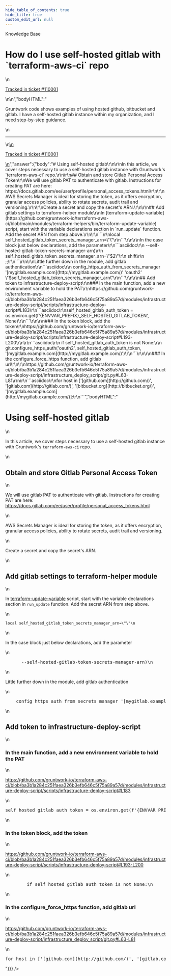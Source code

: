 ```yaml
---
hide_table_of_contents: true
hide_title: true
custom_edit_url: null
---
```



<head>
  <link rel="canonical" href="https://github.com/gruntwork-io/knowledge-base/discussions/686" />
</head>

<CenterLayout>
<span className="searchCategory">Knowledge Base</span>
<h1>How do I use self-hosted gitlab with `terraform-aws-ci` repo</h1>
<GitHub discussion={{"id":"D_kwDOF8slf84ATAQI","number":686,"author":{"login":"pras111gw"},"title":"How do I use self-hosted gitlab with `terraform-aws-ci` repo","body":"\nGruntwork code shows examples of using hosted github, bitbucket and gitlab. I have a self-hosted gitlab instance within my organization, and I need step-by-step guidance.\n\n---\n\n<ins datetime=\"2023-03-19T23:50:23Z\">\n  <p><a href=\"https://support.gruntwork.io/hc/requests/110001\">Tracked in ticket #110001</a></p>\n</ins>\n","bodyHTML":"<p dir=\"auto\">Gruntwork code shows examples of using hosted github, bitbucket and gitlab. I have a self-hosted gitlab instance within my organization, and I need step-by-step guidance.</p>\n<hr>\n<ins datetime=\"2023-03-19T23:50:23Z\">\n  <p dir=\"auto\"><a href=\"https://support.gruntwork.io/hc/requests/110001\" rel=\"nofollow\">Tracked in ticket #110001</a></p>\n</ins>","answer":{"body":"# Using self-hosted gitlab\r\n\r\nIn this article, we cover steps necessary to use a self-hosted gitlab instance with Gruntwork's `terraform-aws-ci` repo.\r\n\r\n## Obtain and store Gitlab Personal Access Token\r\nWe will use gitlab PAT to authenticate with gitlab. Instructions for creating PAT are here: https://docs.gitlab.com/ee/user/profile/personal_access_tokens.html\r\n\r\nAWS Secrets Manager is ideal for storing the token, as it offers encryption, granular access policies, ability to rotate secrets, audit trail and versioning.\r\n\r\nCreate a secret and copy the secret's ARN.\r\n\r\n## Add gitlab settings to terraform-helper module\r\nIn [terraform-update-variable](https://github.com/gruntwork-io/terraform-aws-ci/blob/main/modules/terraform-helpers/bin/terraform-update-variable) script, start with the variable declarations section in `run_update` function. Add the secret ARN from step above.\r\n\r\n```\r\nlocal self_hosted_gitlab_token_secrets_manager_arn=\"\"\r\n```\r\n\r\nIn the case block just below declarations, add the parameter\r\n```asciidoc\r\n      --self-hosted-gitlab-token-secrets-manager-arn)\r\n        self_hosted_gitlab_token_secrets_manager_arn=\"$2\"\r\n        shift\r\n        ;;\r\n```\r\n\r\nLittle further down in the module, add gitlab authentication\r\n```asciidoc\r\n    config_https_auth_from_secrets_manager '[mygitlab.example.com](http://mygitlab.example.com/)' 'oauth2' \"$self_hosted_gitlab_token_secrets_manager_arn\"\r\n```\r\n\r\n## Add token to infrastructure-deploy-script\r\n### In the main function, add a new environment variable to hold the PAT\r\nhttps://github.com/gruntwork-io/terraform-aws-ci/blob/ba3b1a284c251faea326b3efb646c5f75a89a57d/modules/infrastructure-deploy-script/scripts/infrastructure-deploy-script#L183\r\n```asciidoc\r\nself_hosted_gitlab_auth_token = os.environ.get(f'{ENVVAR_PREFIX}_SELF_HOSTED_GITLAB_TOKEN', None)\r\n```\r\n\r\n### In the token block, add the token\r\nhttps://github.com/gruntwork-io/terraform-aws-ci/blob/ba3b1a284c251faea326b3efb646c5f75a89a57d/modules/infrastructure-deploy-script/scripts/infrastructure-deploy-script#L193-L200\r\n\r\n```asciidoc\r\n        if self_hosted_gitlab_auth_token is not None:\r\n            git.configure_https_auth('oauth2', self_hosted_gitlab_auth_token, '[mygitlab.example.com](http://mygitlab.example.com/)')\r\n```\r\n\r\n### In the configure_force_https function, add gitlab url\r\n\r\nhttps://github.com/gruntwork-io/terraform-aws-ci/blob/ba3b1a284c251faea326b3efb646c5f75a89a57d/modules/infrastructure-deploy-script/infrastructure_deploy_script/git.py#L63-L81\r\n\r\n```asciidoc\r\nfor host in ['[github.com](http://github.com/)', '[gitlab.com](http://gitlab.com/)', '[bitbucket.org](http://bitbucket.org/)', '[mygitlab.example.com](http://mygitlab.example.com/)]:\r\n```","bodyHTML":"<h1 dir=\"auto\">Using self-hosted gitlab</h1>\n<p dir=\"auto\">In this article, we cover steps necessary to use a self-hosted gitlab instance with Gruntwork's <code class=\"notranslate\">terraform-aws-ci</code> repo.</p>\n<h2 dir=\"auto\">Obtain and store Gitlab Personal Access Token</h2>\n<p dir=\"auto\">We will use gitlab PAT to authenticate with gitlab. Instructions for creating PAT are here: <a href=\"https://docs.gitlab.com/ee/user/profile/personal_access_tokens.html\" rel=\"nofollow\">https://docs.gitlab.com/ee/user/profile/personal_access_tokens.html</a></p>\n<p dir=\"auto\">AWS Secrets Manager is ideal for storing the token, as it offers encryption, granular access policies, ability to rotate secrets, audit trail and versioning.</p>\n<p dir=\"auto\">Create a secret and copy the secret's ARN.</p>\n<h2 dir=\"auto\">Add gitlab settings to terraform-helper module</h2>\n<p dir=\"auto\">In <a href=\"https://github.com/gruntwork-io/terraform-aws-ci/blob/main/modules/terraform-helpers/bin/terraform-update-variable\">terraform-update-variable</a> script, start with the variable declarations section in <code class=\"notranslate\">run_update</code> function. Add the secret ARN from step above.</p>\n<div class=\"snippet-clipboard-content notranslate position-relative overflow-auto\" data-snippet-clipboard-copy-content=\"local self_hosted_gitlab_token_secrets_manager_arn=&quot;&quot;\"><pre class=\"notranslate\"><code class=\"notranslate\">local self_hosted_gitlab_token_secrets_manager_arn=\"\"\n</code></pre></div>\n<p dir=\"auto\">In the case block just below declarations, add the parameter</p>\n<div class=\"highlight highlight-text-html-asciidoc notranslate position-relative overflow-auto\" dir=\"auto\" data-snippet-clipboard-copy-content=\"      --self-hosted-gitlab-token-secrets-manager-arn)\n        self_hosted_gitlab_token_secrets_manager_arn=&quot;$2&quot;\n        shift\n        ;;\"><pre class=\"notranslate\"><span class=\"pl-c1\">      --self-hosted-gitlab-token-secrets-manager-arn)</span>\n        self_hosted_gitlab_token_secrets_manager_arn=\"$2\"\n        shift\n        ;;</pre></div>\n<p dir=\"auto\">Little further down in the module, add gitlab authentication</p>\n<div class=\"highlight highlight-text-html-asciidoc notranslate position-relative overflow-auto\" dir=\"auto\" data-snippet-clipboard-copy-content=\"    config_https_auth_from_secrets_manager '[mygitlab.example.com](http://mygitlab.example.com/)' 'oauth2' &quot;$self_hosted_gitlab_token_secrets_manager_arn&quot;\"><pre class=\"notranslate\"><span class=\"pl-c1\">    config_https_auth_from_secrets_manager '[mygitlab.example.com](http://mygitlab.example.com/)' 'oauth2' \"$self_hosted_gitlab_token_secrets_manager_arn\"</span></pre></div>\n<h2 dir=\"auto\">Add token to infrastructure-deploy-script</h2>\n<h3 dir=\"auto\">In the main function, add a new environment variable to hold the PAT</h3>\n<p dir=\"auto\"><a href=\"https://github.com/gruntwork-io/terraform-aws-ci/blob/ba3b1a284c251faea326b3efb646c5f75a89a57d/modules/infrastructure-deploy-script/scripts/infrastructure-deploy-script#L183\">https://github.com/gruntwork-io/terraform-aws-ci/blob/ba3b1a284c251faea326b3efb646c5f75a89a57d/modules/infrastructure-deploy-script/scripts/infrastructure-deploy-script#L183</a></p>\n<div class=\"highlight highlight-text-html-asciidoc notranslate position-relative overflow-auto\" dir=\"auto\" data-snippet-clipboard-copy-content=\"self_hosted_gitlab_auth_token = os.environ.get(f'{ENVVAR_PREFIX}_SELF_HOSTED_GITLAB_TOKEN', None)\"><pre class=\"notranslate\">self_hosted_gitlab_auth_token = os.environ.get(f'<span class=\"pl-smi\">{ENVVAR_PREFIX}</span><span class=\"pl-mi\">_SELF_HOSTED_GITLAB_TOKEN', None)</span></pre></div>\n<h3 dir=\"auto\">In the token block, add the token</h3>\n<p dir=\"auto\"><a href=\"https://github.com/gruntwork-io/terraform-aws-ci/blob/ba3b1a284c251faea326b3efb646c5f75a89a57d/modules/infrastructure-deploy-script/scripts/infrastructure-deploy-script#L193-L200\">https://github.com/gruntwork-io/terraform-aws-ci/blob/ba3b1a284c251faea326b3efb646c5f75a89a57d/modules/infrastructure-deploy-script/scripts/infrastructure-deploy-script#L193-L200</a></p>\n<div class=\"highlight highlight-text-html-asciidoc notranslate position-relative overflow-auto\" dir=\"auto\" data-snippet-clipboard-copy-content=\"        if self_hosted_gitlab_auth_token is not None:\n            git.configure_https_auth('oauth2', self_hosted_gitlab_auth_token, '[mygitlab.example.com](http://mygitlab.example.com/)')\"><pre class=\"notranslate\"><span class=\"pl-c1\">        if self_hosted_gitlab_auth_token is not None:</span>\n            git.configure_https_auth('oauth2', self_hosted_gitlab_auth_token, '[mygitlab.example.com](http://mygitlab.example.com/)')</pre></div>\n<h3 dir=\"auto\">In the configure_force_https function, add gitlab url</h3>\n<p dir=\"auto\"><a href=\"https://github.com/gruntwork-io/terraform-aws-ci/blob/ba3b1a284c251faea326b3efb646c5f75a89a57d/modules/infrastructure-deploy-script/infrastructure_deploy_script/git.py#L63-L81\">https://github.com/gruntwork-io/terraform-aws-ci/blob/ba3b1a284c251faea326b3efb646c5f75a89a57d/modules/infrastructure-deploy-script/infrastructure_deploy_script/git.py#L63-L81</a></p>\n<div class=\"highlight highlight-text-html-asciidoc notranslate position-relative overflow-auto\" dir=\"auto\" data-snippet-clipboard-copy-content=\"for host in ['[github.com](http://github.com/)', '[gitlab.com](http://gitlab.com/)', '[bitbucket.org](http://bitbucket.org/)', '[mygitlab.example.com](http://mygitlab.example.com/)]:\"><pre class=\"notranslate\">for host in [<span class=\"pl-mi\">'[github.com](http://github.com/)'</span>, <span class=\"pl-mi\">'[gitlab.com](http://gitlab.com/)'</span>, <span class=\"pl-mi\">'[bitbucket.org](http://bitbucket.org/)'</span>, <span class=\"pl-mi\">'[mygitlab.example.com](http://mygitlab.example.com/)]:</span></pre></div>"}}} />

</CenterLayout>
  

<!-- ##DOCS-SOURCER-START
{
  "sourcePlugin": "github-discussions",
  "hash": "e408f0e835522c35bd457a0c34706120"
}
##DOCS-SOURCER-END -->
